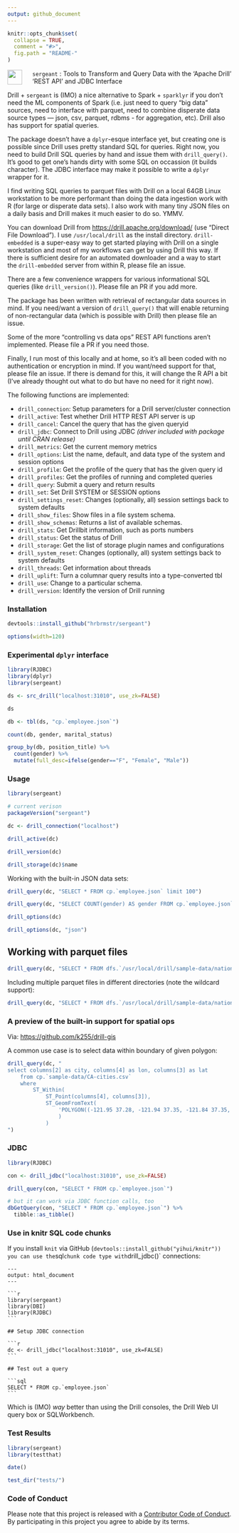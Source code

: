 ```yaml
---
output: github_document
---
```


<!-- README.md is generated from README.Rmd. Please edit that file -->

```r
knitr::opts_chunk$set(
  collapse = TRUE,
  comment = "#>",
  fig.path = "README-"
)
```
<!--
[![Build Status](https://travis-ci.org/hrbrmstr/sergeant.svg)](https://travis-ci.org/hrbrmstr/sergeant) 
![Project Status: Concept - Minimal or no implementation has been done yet.](http://www.repostatus.org/badges/0.1.0/concept.svg)](http://www.repostatus.org/#concept)
[![CRAN_Status_Badge](http://www.r-pkg.org/badges/version/sergeant)](http://cran.r-project.org/web/packages/sergeant) 
![downloads](http://cranlogs.r-pkg.org/badges/grand-total/sergeant)
-->

<img src="sergeant.png" width="33" align="left" style="padding-right:20px"/>

`sergeant` : Tools to Transform and Query Data with the 'Apache Drill' 'REST API' and JDBC Interface

Drill + `sergeant` is (IMO) a nice alternative to Spark + `sparklyr` if you don't need the ML components of Spark (i.e. just need to query "big data" sources, need to interface with parquet, need to combine disperate data source types — json, csv, parquet, rdbms - for aggregation, etc). Drill also has support for spatial queries.

The package doesn't have a `dplyr`-esque interface yet, but creating one is possible since Drill uses pretty standard SQL for queries. Right now, you need to build Drill SQL queries by hand and issue them with `drill_query()`. It's good to get one's hands dirty with some SQL on occassion (it builds character). The JDBC interface may make it possible to write a `dplyr` wrapper for it. 

I find writing SQL queries to parquet files with Drill on a local 64GB Linux workstation to be more performant than doing the data ingestion work with R (for large or disperate data sets). I also work with many tiny JSON files on a daily basis and Drill makes it much easier to do so. YMMV.

You can download Drill from <https://drill.apache.org/download/> (use "Direct File Download"). I use `/usr/local/drill` as the install directory. `drill-embedded` is a super-easy way to get started playing with Drill on a single workstation and most of my workflows can get by using Drill this way. If there is sufficient desire for an automated downloader and a way to start the `drill-embedded` server from within R, please file an issue.

There are a few convenience wrappers for various informational SQL queries (like `drill_version()`). Please file an PR if you add more.

The package has been written with retrieval of rectangular data sources in mind. If you need/want a version of `drill_query()` that will enable returning of non-rectangular data (which is possible with Drill) then please file an issue.

Some of the more "controlling vs data ops" REST API functions aren't implemented. Please file a PR if you need those.

Finally, I run most of this locally and at home, so it's all been coded with no authentication or encryption in mind. If you want/need support for that, please file an issue. If there is demand for this, it will change the R API a bit (I've already thought out what to do but have no need for it right now).

The following functions are implemented:

- `drill_connection`: Setup parameters for a Drill server/cluster connection
- `drill_active`: Test whether Drill HTTP REST API server is up
- `drill_cancel`:	Cancel the query that has the given queryid
- `drill_jdbc`:	Connect to Drill using JDBC _(driver included with package until CRAN release)_
- `drill_metrics`:	Get the current memory metrics
- `drill_options`:	List the name, default, and data type of the system and session options
- `drill_profile`:	Get the profile of the query that has the given query id
- `drill_profiles`:	Get the profiles of running and completed queries
- `drill_query`:	Submit a query and return results
- `drill_set`:	Set Drill SYSTEM or SESSION options
- `drill_settings_reset`:	Changes (optionally, all) session settings back to system defaults
- `drill_show_files`:	Show files in a file system schema.
- `drill_show_schemas`:	Returns a list of available schemas.
- `drill_stats`:	Get Drillbit information, such as ports numbers
- `drill_status`:	Get the status of Drill
- `drill_storage`:	Get the list of storage plugin names and configurations
- `drill_system_reset`:	Changes (optionally, all) system settings back to system defaults
- `drill_threads`:	Get information about threads
- `drill_uplift`:	Turn a columnar query results into a type-converted tbl
- `drill_use`:	Change to a particular schema.
- `drill_version`:	Identify the version of Drill running

### Installation

```r
devtools::install_github("hrbrmstr/sergeant")
```

```r
options(width=120)
```

### Experimental `dplyr` interface

```r
library(RJDBC)
library(dplyr)
library(sergeant)

ds <- src_drill("localhost:31010", use_zk=FALSE)

ds

db <- tbl(ds, "cp.`employee.json`") 

count(db, gender, marital_status)

group_by(db, position_title) %>% 
  count(gender) %>% 
  mutate(full_desc=ifelse(gender=="F", "Female", "Male"))
```

### Usage

```r
library(sergeant)

# current verison
packageVersion("sergeant")

dc <- drill_connection("localhost") 

drill_active(dc)

drill_version(dc)

drill_storage(dc)$name
```

Working with the built-in JSON data sets:

```r
drill_query(dc, "SELECT * FROM cp.`employee.json` limit 100")

drill_query(dc, "SELECT COUNT(gender) AS gender FROM cp.`employee.json` GROUP BY gender")

drill_options(dc)

drill_options(dc, "json")
```

## Working with parquet files

```r
drill_query(dc, "SELECT * FROM dfs.`/usr/local/drill/sample-data/nation.parquet` LIMIT 5")
```

Including multiple parquet files in different directories (note the wildcard support):

```r
drill_query(dc, "SELECT * FROM dfs.`/usr/local/drill/sample-data/nations*/nations*.parquet` LIMIT 5")
```

### A preview of the built-in support for spatial ops

Via: <https://github.com/k255/drill-gis>

A common use case is to select data within boundary of given polygon:

```r
drill_query(dc, "
select columns[2] as city, columns[4] as lon, columns[3] as lat
    from cp.`sample-data/CA-cities.csv`
    where
        ST_Within(
            ST_Point(columns[4], columns[3]),
            ST_GeomFromText(
                'POLYGON((-121.95 37.28, -121.94 37.35, -121.84 37.35, -121.84 37.28, -121.95 37.28))'
                )
            )
")
```

### JDBC

```r
library(RJDBC)

con <- drill_jdbc("localhost:31010", use_zk=FALSE)

drill_query(con, "SELECT * FROM cp.`employee.json`")

# but it can work via JDBC function calls, too
dbGetQuery(con, "SELECT * FROM cp.`employee.json`") %>% 
  tibble::as_tibble()
```

### Use in knitr SQL code chunks

If you install `knit` via GitHub (`devtools::install_github("yihui/knitr")) you can use the `sql` chunk code type with `drill_jdbc()` connections:

    ---
    output: html_document
    ---

    ```r
    library(sergeant)
    library(DBI)
    library(RJDBC)
    ```

    ## Setup JDBC connection

    ```r
    dc <- drill_jdbc("localhost:31010", use_zk=FALSE)
    ```

    ## Test out a query

    ```sql
    SELECT * FROM cp.`employee.json`
    ```

Which is (IMO) _way_ better than using the Drill consoles, the Drill Web UI query box or SQLWorkbench.

### Test Results

```r
library(sergeant)
library(testthat)

date()

test_dir("tests/")
```

### Code of Conduct

Please note that this project is released with a [Contributor Code of Conduct](CONDUCT.md). 
By participating in this project you agree to abide by its terms.
